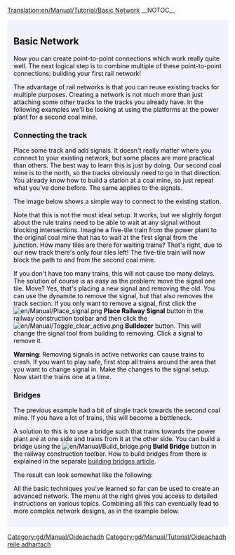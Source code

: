 [[Translation:en/Manual/Tutorial/Basic Network]]
__NOTOC__

{{en/Tabs|3|3
|gd/Manual/Tutorial/Dà clàr rèile|1. Dà chlàr<!--
-->|gd/Manual/Tutorial/Dà shlighe rèile|2. Dà shlighe<!--
-->|gd/Manual/Tutorial/Lìonra bunasach|3. Lìonra bunasach}}
<div style="padding:.5em 1em 1em 1em; border-top:none; background-color:#f1f2fe; color:#000;">
{{gd/Manual/Tutorial/Oideachadh}}

== Basic Network ==
Now you can create point-to-point connections which work really quite well. The next logical step is to combine multiple of these point-to-point connections: building your first rail network!

The advantage of rail networks is that you can reuse existing tracks for multiple purposes. Creating a network is not much more than just attaching some other tracks to the tracks you already have. In the following examples we'll be looking at using the platforms at the power plant for a second coal mine.

=== Connecting the track ===

Place some track and add signals. It doesn't really matter where you connect to your existing network, but some places are more practical than others. The best way to learn this is just by doing. Our second coal mine is to the north, so the tracks obviously need to go in that direction. You already know how to build a station at a coal mine, so just repeat what you've done before. The same applies to the signals.

The image below shows a simple way to connect to the existing station.

{{en/Phototable|[[File:gd/Manual/Tutorial/Tutorial network simple.png|400px]]|A second railway line connected to the power plant station (click to enlarge)|none}}

Note that this is not the most ideal setup. It works, but we slightly forgot about the rule trains need to be able to wait at any signal without blocking intersections. Imagine a five-tile train from the power plant to the original coal mine that has to wait at the first signal from the junction. How many tiles are there for waiting trains? That's right, due to our new track there's only four tiles left! The five-tile train will now block the path to and from the second coal mine.

If you don't have too many trains, this will not cause too many delays. The solution of course is as easy as the problem: move the signal one tile. Move? Yes, that's placing a new signal and removing the old. You can use the dynamite to remove the signal, but that also removes the track section. If you only want to remove a signal, first click the [[File:en/Manual/Place signal.png]] '''Place Railway Signal''' button in the railway construction toolbar and then click the [[File:en/Manual/Toggle clear active.png]] '''Bulldozer''' button. This will change the signal tool from building to removing. Click a signal to remove it.

'''Warning''': Removing signals in active networks can cause trains to crash. If you want to play safe, first stop all trains around the area that you want to change signal in. Make the changes to the signal setup. Now start the trains one at a time. 

=== Bridges ===

The previous example had a bit of single track towards the second coal mine. If you have a lot of trains, this will become a bottleneck.

A solution to this is to use a bridge such that trains towards the power plant are at one side and trains from it at the other side. You can build a bridge using the [[File:en/Manual/Build bridge.png]] '''Build Bridge''' button in the railway construction toolbar. How to build bridges from there is explained in the separate [[en/Manual/Building bridges|building bridges article]].

The result can look somewhat like the following:

{{en/Phototable|[[File:gd/Manual/Tutorial/Tutorial network bridge.png|400px]]|A bridge in the rail network (click to enlarge)|none}}

All the basic techniques you've learned so far can be used to create an advanced network. The menu at the right gives you access to detailed instructions on various topics. Combining all this can eventually lead to more complex network designs, as in the example below.

{{en/Phototable|[[File:en/Manual/Tutorial/Plufingford Transport, 22nd Mar 2032.png|512px]]|An advanced network which in principle is identical to the techniques explained in this tutorial, only much bigger! (click to enlarge)|none}}


</div>
[[Category:gd/Manual/Oideachadh]]
[[Category:gd/Manual/Tutorial/Oideachadh rèile adhartach]]